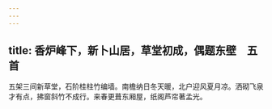 ```yaml
---
---
---
```

title: 香炉峰下，新卜山居，草堂初成，偶题东壁　五首
---



五架三间新草堂，石阶桂柱竹编墙。南檐纳日冬天暖，北户迎风夏月凉。洒砌飞泉才有点，拂窗斜竹不成行。来春更葺东厢屋，纸阁芦帘著孟光。